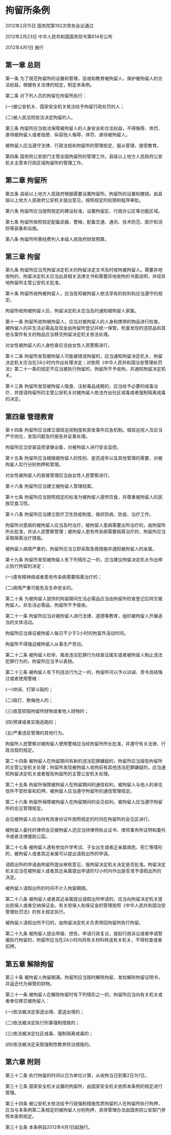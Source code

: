# 拘留所条例

2012年2月15日 国务院第192次常务会议通过

2012年2月23日 中华人民共和国国务院令第614号公布

2012年4月1日 施行

  

## 第一章 总则

第一条 为了规范拘留所的设置和管理，惩戒和教育被拘留人，保护被拘留人的合法权益，根据有关法律的规定，制定本条例。

第二条 对下列人员的拘留在拘留所执行：

(一)被公安机关、国家安全机关依法给予拘留行政处罚的人；

(二)被人民法院依法决定拘留的人。

第三条 拘留所应当依法保障被拘留人的人身安全和合法权益，不得侮辱、体罚、虐待被拘留人或者指使、纵容他人侮辱、体罚、虐待被拘留人。

被拘留人应当遵守法律、行政法规和拘留所的管理规定，服从管理，接受教育。

第四条 国务院公安部门主管全国拘留所的管理工作。县级以上地方人民政府公安机关主管本行政区域拘留所的管理工作。

## 第二章 拘留所

第五条 县级以上地方人民政府根据需要设置拘留所。拘留所的设置和撤销，由县级以上地方人民政府公安机关提出意见，按照规定的权限和程序审批。

第六条 拘留所应当按照规定的建设标准，设置拘留区、行政办公区等功能区域。

第七条 拘留所依照规定配备武器、警械，配备交通、通讯、技术防范、医疗和消防等装备和设施。

第八条 拘留所所需经费列入本级人民政府财政预算。

## 第三章 拘留

第九条 拘留所应当凭拘留决定机关的拘留决定文书及时收拘被拘留人。需要异地收拘的，拘留决定机关应当出具相关法律文书和需要异地收拘的书面说明，并经异地拘留所主管公安机关批准。

第十条 拘留所收拘被拘留人，应当告知被拘留人依法享有的权利和应当遵守的规定。

拘留所收拘被拘留人后，拘留决定机关应当及时通知被拘留人家属。

第十一条 拘留所收拘被拘留人，应当对被拘留人的人身和携带的物品进行检查。被拘留人的非生活必需品及现金由拘留所登记并统一保管。检查发现的违禁品和其他与案件有关的物品应当移交拘留决定机关依法处理。

对女性被拘留人的人身检查应当由女性人民警察进行。

第十二条 拘留所发现被拘留人可能被错误拘留的，应当通知拘留决定机关，拘留决定机关应当在24小时内作出处理决定；对依照《中华人民共和国治安管理处罚法》第二十一条的规定不应当被执行拘留的，拘留所不予收拘，并通知拘留决定机关。

第十三条 拘留所发现被拘留人吸食、注射毒品成瘾的，应当给予必要的戒毒治疗，并提请拘留所的主管公安机关对被拘留人依法作出社区戒毒或者强制隔离戒毒的决定。

## 第四章 管理教育

第十四条 拘留所应当建立值班巡视制度和突发事件应急机制。值班巡视人员应当严守岗位，发现问题及时报告并妥善处理。

拘留所应当安装监控录像设备，对被拘留人进行安全监控。

第十五条 拘留所应当根据被拘留人的性别、是否成年以及其他管理的需要，对被拘留人实行分别拘押和管理。

对女性被拘留人的直接管理应当由女性人民警察进行。

第十六条 拘留所应当建立被拘留人管理档案。

第十七条 拘留所应当按照规定的标准为被拘留人提供饮食，并尊重被拘留人的民族饮食习惯。

第十八条 拘留所应当建立医疗卫生防疫制度，做好防病、防疫、治疗工作。

拘留所对患病的被拘留人应当及时治疗。被拘留人患病需要出所治疗的，由拘留所所长批准，并派人民警察管理；被拘留人患有传染病需要隔离治疗的，拘留所应当采取隔离治疗措施。

被拘留人病情严重的，拘留所应当立即采取急救措施并通知被拘留人的亲属。

第十九条 拘留所发现被拘留人有下列情形之一的，应当建议拘留决定机关作出停止执行拘留的决定：

(一)患有精神病或者患有传染病需要隔离治疗的；

(二)病情严重可能危及生命安全的。

第二十条 为被拘留人提供的拘留期间生活必需品应当由拘留所检查登记后转交被拘留人。非生活必需品，拘留所不予接收。

第二十一条 拘留所应当对被拘留人进行法律、道德等教育，组织被拘留人开展适当的文体活动。

拘留所应当保证被拘留人每日不少于2小时的拘室外活动时间。

拘留所不得强迫被拘留人从事生产劳动。

第二十二条 被拘留人检举、揭发违法犯罪行为经查证属实或者被拘留人制止违法犯罪行为的，拘留所应当予以表扬。

第二十三条 被拘留人有下列违法行为之一的，拘留所可以予以训诫、责令具结悔过或者使用警械：

(一)哄闹、打架斗殴的；

(二)殴打、欺侮他人的；

(三)故意损毁拘留所财物或者他人财物的；

(四)预谋或者实施逃跑的；

(五)严重违反管理的其他行为。

拘留所人民警察对被拘留人使用警械应当经拘留所所长批准，并遵守有关法律、行政法规的规定。

第二十四条 被拘留人在拘留期间有新的违法犯罪嫌疑的，拘留所应当报告拘留所的主管公安机关处理；拘留所发现被拘留人收拘前有其他违法犯罪嫌疑的，应当通知拘留决定机关或者报告拘留所的主管公安机关处理。

第二十五条 拘留所保障被拘留人在拘留期间的通信权利，被拘留人与他人的来往信件不受检查和扣押。被拘留人应当遵守拘留所的通信管理规定。

第二十六条 拘留所保障被拘留人在拘留期间的会见权利。被拘留人应当遵守拘留所的会见管理规定。

会见被拘留人应当持有效身份证件按照规定的时间在拘留所的会见区进行。

被拘留人委托的律师会见被拘留人还应当持律师执业证书、律师事务所证明和委托书或者法律援助公函。

第二十七条 被拘留人遇有参加升学考试、子女出生或者近亲属病危、死亡等情形的，被拘留人或者其近亲属可以提出请假出所的申请。

请假出所的申请由拘留所提出审核意见，报拘留决定机关决定是否批准。拘留决定机关应当在被拘留人或者其近亲属提出申请的12小时内作出是否准予请假出所的决定。

被拘留人请假出所的时间不计入拘留期限。

第二十八条 被拘留人或者其近亲属提出请假出所申请的，应当向拘留决定机关提出担保人或者交纳保证金。有关担保人和保证金的管理按照《中华人民共和国治安管理处罚法》的有关规定执行。

被拘留人请假出所不归的，由拘留决定机关负责带回拘留所执行拘留。

第二十九条 被拘留人提出举报、控告，申请行政复议，提起行政诉讼或者申请暂缓执行拘留的，拘留所应当在24小时内将有关材料转送有关机关，不得检查或者扣押。

## 第五章 解除拘留

第三十条 被拘留人拘留期满，拘留所应当按时解除拘留，发给解除拘留证明书，并返还代为保管的财物。

第三十一条 被拘留人在解除拘留时有下列情形之一的，拘留所应当向有关机关或者单位移交被拘留人：

(一)依法被决定驱逐出境、遣送出境的；

(二)依法被决定执行刑事强制措施的；

(三)依法被决定社区戒毒、强制隔离戒毒的；

(四)依法被决定采取强制性教育矫治措施的。

## 第六章 附则

第三十二条 执行拘留的时间以日为单位计算，从收拘当日到第2日为1日。

第三十三条 国家安全机关设置的拘留所，由国家安全机关依照本条例的规定进行管理。

第三十四条 被公安机关依法给予行政强制措施性质拘留的人在拘留所执行拘押，应当与本条例第二条规定的被拘留人分别拘押，具体管理办法由国务院公安部门参照本条例规定。

第三十五条 本条例自2012年4月1日起施行。